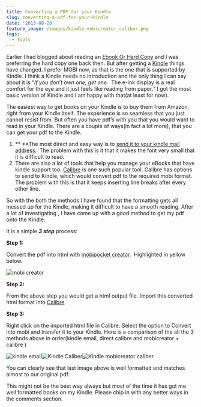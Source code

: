 ```yaml
---
title: Converting a PDF for your Kindle
slug: converting-a-pdf-for-your-kindle
date: '2013-08-28'
feature_image: /images/kindle_mobicreator_caliber.png
tags:
  - Tools
---
```

Earlier I had blogged about reading an [Ebook Or Hard Copy](/blog/ebook-or-hard-copy/) and I was preferring the hard copy one back then. But after getting a [Kindle](http://www.amazon.in/gp/product/B007HCFU90/ref=as_li_qf_sp_asin_tl?ie=UTF8&camp=3626&creative=24790&creativeASIN=B007HCFU90&linkCode=as2&tag=rahulpnath-21) things have changed. I prefer MOBI now, as that is the one that is supported by Kindle. I think a Kindle needs no introduction and the only thing I can say about it is “_If you don’t own one, get one._  The e-ink display is a real comfort for the eye and it just feels like reading from paper.“ I got the most basic version of Kindle and I am happy with that(at least for now).

The easiest way to get books on your Kindle is to buy them from Amazon, right from your Kindle itself. The experience is so seamless that you just cannot resist from. But often you have pdf’s with you that you would want to read in your Kindle. There are a couple of ways(in fact a lot more), that you can get your pdf to the Kindle.

1.  \*\* \*\*The most direct and easy way is to [send it to your kindle mail address](http://www.amazon.com/gp/sendtokindle/email).  The problem with this is it that it makes the font very small that it is difficult to read.
2.  There are also a lot of tools that help you manage your eBooks that have kindle support too. [Calibre](http://calibre-ebook.com/) is one such popular tool. Calibre has options to send to Kindle, which would convert pdf to the required mobi format. The problem with this is that it keeps inserting line breaks after every other line.

So with the both the methods I have found that the formatting gets all messed up for the Kindle, making it difficult to have a smooth reading. After a lot of investigating , I have come up with a good method to get my pdf onto the Kindle.

It is a simple **_3 step_** process:

**Step 1:**

Convert the pdf into html with [mobipocket creator](http://www.mobipocket.com/en/downloadsoft/productdetailscreator.asp).  Highlighted in yellow below.

![mobi creator](/images/mobicreator.png)

**Step 2:**

From the above step you would get a html output file. Import this converted html format into [Calibre](http://calibre-ebook.com/)

**Step 3:**

Right click on the imported html file in Calibre. Select the option to Convert into mobi and transfer it to your Kindle. Here is a comparison of the all the 3 methods above in order(kindle email, direct calibre and mobicreator + calibre )

![kindle email](/images/kindle_email.jpg)![Kindle Caliber](/images/Kindle_Caliber.png)![Kindle mobicreator caliber](/images/kindle_mobicreator_caliber.png)

You can clearly see that last image above is well formatted and matches almost to our original pdf.

This might not be the best way always but most of the time it has got me well formatted books on my Kindle. Please chip in with any better ways in the comments section.
